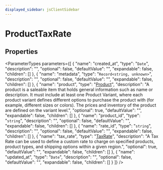 ```yaml
---
displayed_sidebar: jsClientSidebar
---
```



# ProductTaxRate

## Properties

<ParameterTypes parameters={[
  {
    "name": "created_at",
    "type": "`Date`",
    "description": "",
    "optional": false,
    "defaultValue": "",
    "expandable": false,
    "children": []
  },
  {
    "name": "metadata",
    "type": "`Record<string, unknown>`",
    "description": "",
    "optional": false,
    "defaultValue": "",
    "expandable": false,
    "children": []
  },
  {
    "name": "product",
    "type": "[Product](internal.Product.mdx)",
    "description": "A product is a saleable item that holds general information such as name or description. It must include at least one Product Variant, where each product variant defines different options to purchase the product with (for example, different sizes or colors). The prices and inventory of the product are defined on the variant level.",
    "optional": true,
    "defaultValue": "",
    "expandable": false,
    "children": []
  },
  {
    "name": "product_id",
    "type": "`string`",
    "description": "",
    "optional": false,
    "defaultValue": "",
    "expandable": false,
    "children": []
  },
  {
    "name": "rate_id",
    "type": "`string`",
    "description": "",
    "optional": false,
    "defaultValue": "",
    "expandable": false,
    "children": []
  },
  {
    "name": "tax_rate",
    "type": "[TaxRate](internal.TaxRate.mdx)",
    "description": "A Tax Rate can be used to define a custom rate to charge on specified products, product types, and shipping options within a given region.",
    "optional": true,
    "defaultValue": "",
    "expandable": false,
    "children": []
  },
  {
    "name": "updated_at",
    "type": "`Date`",
    "description": "",
    "optional": false,
    "defaultValue": "",
    "expandable": false,
    "children": []
  }
]} />
